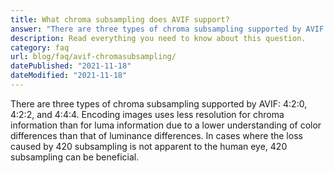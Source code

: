 ```yaml
---
title: What chroma subsampling does AVIF support?
answer: "There are three types of chroma subsampling supported by AVIF: 4:2:0, 4:2:2, and 4:4:4. Encoding images uses less resolution for chroma information than for luma information due to a lower understanding of color differences than that of luminance differences. In cases where the loss caused by 420 subsampling is not apparent to the human eye, 420 subsampling can be beneficial."
description: Read everything you need to know about this question.
category: faq
url: blog/faq/avif-chromasubsampling/
datePublished: "2021-11-18"
dateModified: "2021-11-18"
---
```


There are three types of chroma subsampling supported by AVIF: 4:2:0, 4:2:2, and 4:4:4. Encoding images uses less resolution for chroma information than for luma information due to a lower understanding of color differences than that of luminance differences. In cases where the loss caused by 420 subsampling is not apparent to the human eye, 420 subsampling can be beneficial.
